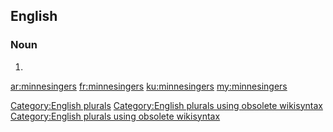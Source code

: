 ==English==

===Noun===
{{head|en}}

# {{plural of|minnesinger}}

[[Category:English plurals]][[Category:English plurals using obsolete wikisyntax]][[Category:English plurals using obsolete wikisyntax]]

[[ar:minnesingers]]
[[fr:minnesingers]]
[[ku:minnesingers]]
[[my:minnesingers]]